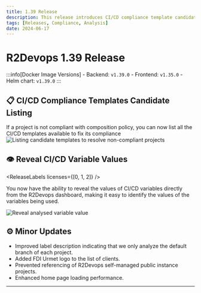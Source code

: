 ```yaml
---
title: 1.39 Release
description: This release introduces CI/CD compliance template candidate listings and ability to reveal CI/CD variables.
tags: [Releases, Compliance, Analysis]
date: 2024-06-17
---
```


# R2Devops 1.39 Release


:::info[Docker Image Versions]
    - Backend: `v1.39.0`
    - Frontend: `v1.35.0`
    - Helm chart: `v1.39.0`
:::

<!--truncate-->

## 📋 CI/CD Compliance Templates Candidate Listing

<ReleaseLabels licenses={[2]} selfManagedOnly />

If a project is not compliant with composition policy, you can now list all the CI/CD templates available to fix its compliance
![Listing candidate templates to resolve non-compliant projects](./compliance_remediation_listing.gif)

## 👁️ Reveal CI/CD Variable Values

<ReleaseLabels licenses={[0, 1, 2]} />

You now have the ability to reveal the values of CI/CD variables directly from the R2Devops dashboard, making it easy to identify the values of the variables being used.

![Reveal analysed variable value](./reveal_variable_value.gif)

## ⚙️ Minor Updates

- Improved label description indicating that we only analyze the default branch of each project.
- Added FDI Urmet logo to the list of clients.
- Prevented referencing of R2Devops self-managed public instance projects.
- Enhanced home page loading performance.

-----

<ReleaseBottomButton />